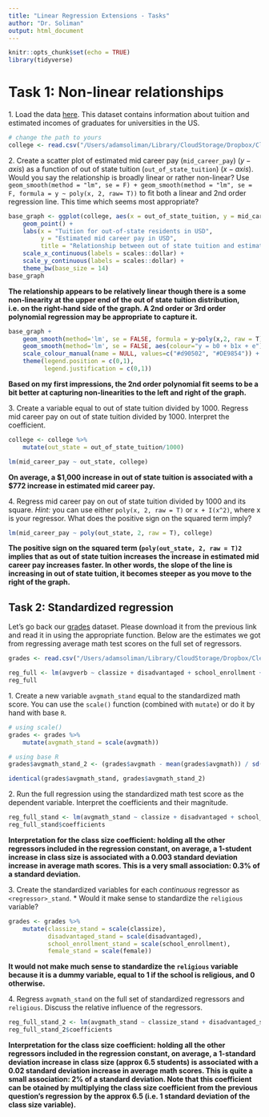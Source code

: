 ```yaml
---
title: "Linear Regression Extensions - Tasks"
author: "Dr. Soliman"
output: html_document
---
```


```r
knitr::opts_chunk$set(echo = TRUE)
library(tidyverse)
```

# Task 1: Non-linear relationships

1\. Load the data [here](https://www.dropbox.com/scl/fi/68taafng8vjpzmub6q1xj/college_tuition_income.csv?rlkey=0c59a2kj0cwmcecjbg20jrkva&dl=0). This dataset contains information about tuition and estimated incomes of graduates for universities in the US.

```r
# change the path to yours
college <- read.csv("/Users/adamsoliman/Library/CloudStorage/Dropbox/Clemson/Econometrics Course/data for tasks/college_tuition_income.csv")
```


2\. Create a scatter plot of estimated mid career pay (`mid_career_pay`) $(y-axis)$ as a function of out of state tuition (`out_of_state_tuition`) $(x-axis)$. Would you say the relationship is broadly linear or rather non-linear? Use `geom_smooth(method = "lm", se = F) + geom_smooth(method = "lm", se = F, formula = y ~ poly(x, 2, raw= T))` to fit both a linear and 2nd order regression line. This time which seems most appropriate?

```r
base_graph <- ggplot(college, aes(x = out_of_state_tuition, y = mid_career_pay)) +
    geom_point() +
    labs(x = "Tuition for out-of-state residents in USD",
         y = "Estimated mid career pay in USD",
         title = "Relationship between out of state tuition and estimate mid career pay") +
    scale_x_continuous(labels = scales::dollar) +
    scale_y_continuous(labels = scales::dollar) +
    theme_bw(base_size = 14)
base_graph
```

**The relationship appears to be relatively linear though there is a some non-linearity at the upper end of the out of state tuition distribution, i.e. on the right-hand side of the graph. A 2nd order or 3rd order polynomial regression may be appropriate to capture it.**

```r
base_graph +
    geom_smooth(method='lm', se = FALSE, formula = y~poly(x,2, raw = T), aes(colour="y = b0 + b1x + b2x^2 + e")) +
    geom_smooth(method='lm', se = FALSE, aes(colour="y = b0 + b1x + e")) +
    scale_colour_manual(name = NULL, values=c("#d90502", "#DE9854")) +
    theme(legend.position = c(0,1),
          legend.justification = c(0,1))
```

**Based on my first impressions, the 2nd order polynomial fit seems to be a bit better at capturing non-linearities to the left and right of the graph.**

3\. Create a variable equal to out of state tuition divided by 1000. Regress mid career pay on out of state tuition divided by 1000. Interpret the coefficient.

```r
college <- college %>%
    mutate(out_state = out_of_state_tuition/1000)

lm(mid_career_pay ~ out_state, college)
```

**On average, a $1,000 increase in out of state tuition is associated with a $772 increase in estimated mid career pay.**

4\. Regress mid career pay on out of state tuition divided by 1000 and its square. *Hint:* you can use either `poly(x, 2, raw = T)` or `x + I(x^2)`, where x is your regressor. What does the positive sign on the squared term imply?

```r
lm(mid_career_pay ~ poly(out_state, 2, raw = T), college)
```

**The positive sign on the squared term (`poly(out_state, 2, raw = T)2` implies that as out of state tuition increases the increase in estimated mid career pay increases faster. In other words, the slope of the line is increasing in out of state tuition, it becomes steeper as you move to the right of the graph.**


## Task 2: Standardized regression

Let's go back our [grades](https://www.dropbox.com/scl/fi/77u2r8xznh63jg7aisq4f/grade5_isl.csv?rlkey=uclo7ng24so9fct41kcjm8k0l&dl=1) dataset. Please download it from the previous link and read it in using the appropriate function. Below are the estimates we got from regressing average math test scores on the full set of regressors.

```r
grades <- read.csv("/Users/adamsoliman/Library/CloudStorage/Dropbox/Clemson/Econometrics Course/data for tasks/grade5_isl.csv")

reg_full <- lm(avgverb ~ classize + disadvantaged + school_enrollment + female + religious, grades)
reg_full
```

1\. Create a new variable `avgmath_stand` equal to the standardized math score. You can use the `scale()` function (combined with `mutate`) or do it by hand with base `R`.

```r
# using scale()
grades <- grades %>%
    mutate(avgmath_stand = scale(avgmath))

# using base R
grades$avgmath_stand_2 <- (grades$avgmath - mean(grades$avgmath)) / sd(grades$avgmath)

identical(grades$avgmath_stand, grades$avgmath_stand_2)
```

2\. Run the full regression using the standardized math test score as the dependent variable. Interpret the coefficients and their magnitude.

```r
reg_full_stand <- lm(avgmath_stand ~ classize + disadvantaged + school_enrollment + female + religious, grades)
reg_full_stand$coefficients
```


**Interpretation for the class size coefficient: holding all the other regressors included in the regression constant, on average, a 1-student increase in class size is associated with a 0.003 standard deviation increase in average math scores. This is a very small association: 0.3% of a standard deviation.**

3\. Create the standardized variables for each *continuous* regressor as `<regressor>_stand`. 
  * Would it make sense to standardize the `religious` variable?

```r
grades <- grades %>%
    mutate(classize_stand = scale(classize),
           disadvantaged_stand = scale(disadvantaged),
           school_enrollment_stand = scale(school_enrollment),
           female_stand = scale(female))
```

**It would not make much sense to standardize the `religious` variable because it is a dummy variable, equal to 1 if the school is religious, and 0 otherwise.**

4\. Regress `avgmath_stand` on the full set of standardized regressors and `religious`. Discuss the relative influence of the regressors.

```r
reg_full_stand_2 <- lm(avgmath_stand ~ classize_stand + disadvantaged_stand + school_enrollment_stand + female_stand + religious, grades)
reg_full_stand_2$coefficients
```

**Interpretation for the class size coefficient: holding all the other regressors included in the regression constant, on average, a 1-standard deviation increase in class size (approx 6.5 students) is associated with a 0.02 standard deviation increase in average math scores. This is quite a small association: 2% of a standard deviation. Note that this coefficient can be otained by multiplying the class size coefficient from the previous question's regression by the approx 6.5 (i.e. 1 standard deviation of the class size variable).**

